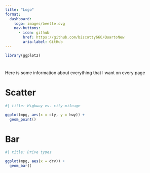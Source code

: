 ```yaml
---
title: "Logo"
format: 
  dashboard:
    logo: images/beetle.svg
    nav-buttons: 
      - icon: github
        href: https://github.com/biscotty666/QuartoNew
        aria-label: GitHub
---
```


```r
library(ggplot2)
```

# {.sidebar}

Here is some information about everything that I want on every page

# Scatter

```r
#| title: Highway vs. city mileage

ggplot(mpg, aes(x = cty, y = hwy)) +
  geom_point()
```

# Bar

```r
#| title: Drive types

ggplot(mpg, aes(x = drv)) +
  geom_bar()
```

